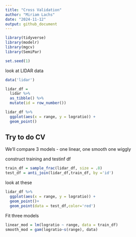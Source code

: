 ```yaml
---
title: "Cross Validation"
author: "Miriam Lachs"
date: "2024-11-12"
output: github_document
---
```


```r
library(tidyverse)
library(modelr)
library(mgcv)
library(SemiPar)

set.seed(1)
```


look at LIDAR data 
```r
data('lidar')

lidar_df =
  lidar %>%  
  as_tibble() %>% 
  mutate(id = row_number())
```

```r
lidar_df %>% 
  ggplot(aes(x = range, y = logratio)) + 
  geom_point()
```

## Try to do CV 
We'll compare 3 models - one linear, one smooth one wiggly

construct training and testinf df

```r
train_df = sample_frac(lidar_df, size = .8)
test_df = anti_join(lidar_df,train_df, by ='id')
```

look at these 

```r
lidar_df %>% 
  ggplot(aes(x = range, y = logratio)) + 
  geom_point()+
  geom_point(data = test_df,color='red')
```

Fit three models 

```r
linear_mod = lm(logratio ~ range, data = train_df)
smooth_mod = gam(logratio~s(range), data)
```

